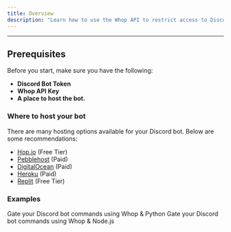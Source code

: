 ```yaml
---
title: Overview
description: "Learn how to use the Whop API to restrict access to Discord bot commands. Ensure only users with a valid membership can use the commands."
---
```


---

## Prerequisites

Before you start, make sure you have the following:

- **Discord Bot Token**
- **Whop API Key**
- **A place to host the bot.**

### Where to host your bot

There are many hosting options available for your Discord bot. Below are some recommendations:

- [Hop.io](https://hop.io) (Free Tier)
- [Pebblehost](https://pebblehost.com/bot-hosting) (Paid)
- [DigitalOcean](https://digitalocean.com) (Paid)
- [Heroku](https://heroku.com) (Paid)
- [Replit](https://replit.com) (Free Tier)

### Examples

<CardGroup cols={2}>
  <Card
    title="Discord Bot - Python"
    icon="discord"
    color="#0285c7"
    href="/discord/python"
  >
    Gate your Discord bot commands using Whop & Python
  </Card>
  <Card
    title="Discord Bot - Node.js"
    icon="discord"
    color="#0285c7"
    href="/discord/nodejs"
  >
    Gate your Discord bot commands using Whop & Node.js
  </Card>
</CardGroup>
